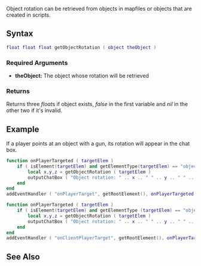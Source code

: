  
{{Server client function}}
{{Deprecated|getElementRotation|}}

Object rotation can be retrieved from objects in mapfiles or objects that are created in scripts. 

==Syntax==
<syntaxhighlight lang="lua">
float float float getObjectRotation ( object theObject )       
</syntaxhighlight> 

===Required Arguments=== 
*'''theObject:''' The object whose rotation will be retrieved

===Returns===
Returns three ''float''s if object exists, ''false'' in the first variable and ''nil'' in the other two if it's invalid.

==Example== 
If a player points at an object with a gun, its rotation will appear in the chat box.
<section name="Server" class="server" show="true">
<syntaxhighlight lang="lua">
function onPlayerTargeted ( targetElem )
    if ( isElement(targetElem) and getElementType(targetElem) == "object" ) then
        local x,y,z = getObjectRotation ( targetElem )
        outputChatBox ( "Object rotation: " .. x .. " " .. y .. " " .. z, source )
    end
end
addEventHandler ( "onPlayerTarget", getRootElement(), onPlayerTargeted )
</syntaxhighlight>
</section>
<section name="Client" class="client">
<syntaxhighlight lang="lua">
function onPlayerTargeted ( targetElem )
    if ( isElement(targetElem) and getElementType (targetElem) == "object" ) then
        local x,y,z = getObjectRotation ( targetElem )
        outputChatBox ( "Object rotation: " .. x .. " " .. y .. " " .. z )
    end
end
addEventHandler ( "onClientPlayerTarget", getRootElement(), onPlayerTargeted )
</syntaxhighlight>
</section>

==See Also==
{{Object functions}}